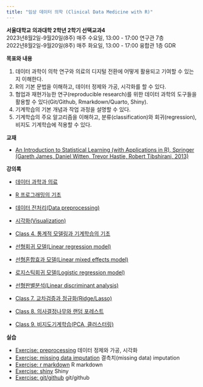 ```yaml
---
title: "임상 데이터 의학 (Clinical Data Medicine with R)"
---
```


**서울대학교 의과대학 2학년 2학기 선택교과4**   
2023년8월2일-9월20일(8주) 매주 수요일, 13:00 - 17:00 연구관 7층   
2022년8월2일-9월20일(8주) 매주 화요일, 13:00 - 17:00 융합관 1층 GDR   


**목표와 내용**    

1. 데이터 과학이 의학 연구와 의료의 디지털 전환에 어떻게 활용되고 기여할 수 있는지 이해한다.  
2. R의 기본 문법을 이해하고, 데이터 정제와 가공, 시각화를 할 수 있다.  
3. 협업과 재현가능한 연구(reproducible research)를 위한 데이터 과학의 도구들을 활용할 수 있다(Git/Github, Rmarkdown/Quarto, Shiny).  
4. 기계학습의 기본 개념과 작업 과정을 설명할 수 있다.  
5. 기계학습의 주요 알고리즘을 이해하고, 분류(classification)와 회귀(regression), 비지도 기계학습에 적용할 수 있다.

**교재**  
  
* [An Introduction to Statistical Learning (with Applications in R), Springer (Gareth James, Daniel Witten, Trevor Hastie, Robert Tibshirani, 2013)](https://www-bcf.usc.edu/~gareth/ISL/)

**강의록**  

* [데이터 과학과 의료](Intro.html)     
* [R 프로그래밍의 기초](R_basics.html) 
* [데이터 전처리(Data preprocessing)](Preprocessing.html)    
* [시각화(Visualization)](Visualization.html)
* [Class 4. 통계적 모델링과 기계학습의 기초](D4_ML_basics.html)   
* [선형회귀 모델(Linear regression model)](LinearRegression.html) 
* [선형혼합효과 모델(Linear mixed effects model)](LME.html)   
* [로지스틱회귀 모델(Logistic regression model)](LogisticRegression.html)
* [선형판별분석(Linear discriminant analysis)](LDA.html)   

* [Class 7. 교차검증과 정규화(Ridge/Lasso)](D7_CV_regularization.html) 
* [Class 8. 의사결정나무와 랜덤 포레스트](D8_RF.html)      
* [Class 9. 비지도기계학습(PCA, 클러스터링)](D9_Unsupervised.html) 

**실습**   

* [Exercise: preprocessing](Ex_preprocess.html) 데이터 정제와 가공, 시각화   
* [Exercise: missing data imputation](Ex_Missing.html) 결측치(missing data) imputation 
* [Exercise: r markdown](Ex_Rmarkdown.html) R markdown  
* [Exercise: shiny](Ex_Shiny.html) Shiny  
* [Exercise: git/github](Ex_Github.html) git/github




